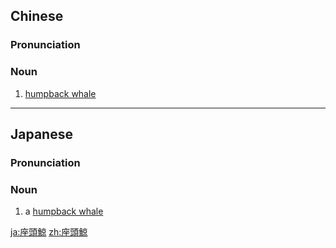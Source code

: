 ==Chinese==
{{zh-forms|s=座头鲸}}

===Pronunciation===
{{zh-pron
|m=zuòtóujīng
|c=zo6 tau4 king4
|cat=n
}}

===Noun===
{{zh-noun}}

# [[humpback whale]]

{{zh-cat|Whales}}

----

==Japanese==
{{wikipedia|lang=ja|ザトウクジラ}}
{{ja-kanjitab|ざ|とう|くじら}}

===Pronunciation===
{{ja-pron|ざとうくじら|acc=4}}

===Noun===
{{ja-noun|ざとうくじら|ザトウクジラ|hhira=ざとうくぢら}}

# a [[humpback whale]]

{{C|ja|Whales|sort=さとうくじら'}}

[[ja:座頭鯨]]
[[zh:座頭鯨]]